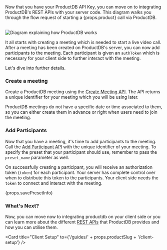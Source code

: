 
<span>
  Now that you have your ProductDB API Key, you can move on to integrating ProductDB's
  REST APIs with your server code. This diagram walks you through the flow
  request of starting a {props.product} call via ProductDB.
</span>

<br />
<br />

![Diagram explaining how ProductDB works](/static/home/how-productdb-works-v2.png)

It all starts with creating a meeting which is needed to start a live video call. After a meeting has been created on ProductDB's server, you can now add participants to the meeting. Each participant is given an `authToken` which is necessary for your client side to further interact with the meeting.

Let's dive into further details.

### Create a meeting

Create a ProductDB meeting using the [Create Meeting API](/api#/operations/create_meeting). The API returns a unique identifier for your meeting which you will be using later.

ProductDB meetings do not have a specific date or time associated to them, so you can either create
them in advance or right when users need to join the meeting.

### Add Participants

Now that you have a meeting, it's time to add participants to the meeting. Call the [Add Participant API](/api#/operations/add_participant) with the unique identifier of your meeting. To specify the preset that your participant should use, remember to pass the `preset_name` parameter as well.

On successfully creating a participant, you will receive an authorization token (`token`) for each participant. Your server has complete control over when to distribute this token to the participants. Your client side needs the `token` to connect and interact with the meeting.

<span>{props.savePresetInfo}</span>

### What's Next?

Now, you can move now to integrating productdb on your client side or you can learn more about the different [REST APIs](/api/) that ProductDB provides and how you can utilise them.

<Card
  title="Client Setup"
  to={'/guides/' + props.productSlug + '/client-setup'}
/>
